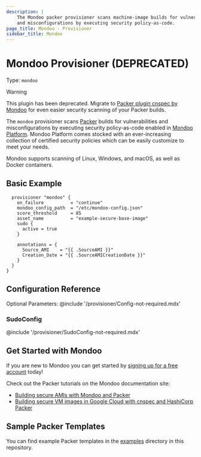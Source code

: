 ```yaml
---
description: |
    The Mondoo packer provisioner scans machine-image builds for vulnerabilities
    and misconfigurations by executing security policy-as-code.
page_title: Mondoo - Provisioner
sidebar_title: Mondoo
---
```


# Mondoo Provisioner (DEPRECATED)

Type: `mondoo`

> [!WARNING]
> This plugin has been deprecated. Migrate to [Packer plugin cnspec by Mondoo](https://developer.hashicorp.com/packer/plugins/provisioners/mondoo/cnspec) for even easier security scanning of your Packer builds.

The `mondoo` provisioner scans [Packer](https://www.packer.io) builds for vulnerabilities and misconfigurations by executing security
policy-as-code enabled in [Mondoo Platform](https://console.mondoo.com). Mondoo Platform comes stocked with an ever-increasing collection of
certified security policies which can be easily customize to meet your needs.

Mondoo supports scanning of Linux, Windows, and macOS, as well as Docker containers.

## Basic Example
```hcl
  provisioner "mondoo" {
    on_failure          = "continue"
    mondoo_config_path  = "/etc/mondoo-config.json"
    score_threshold     = 85
    asset_name          = "example-secure-base-image"
    sudo {
      active = true
    }

    annotations = {
      Source_AMI    = "{{ .SourceAMI }}"
      Creation_Date = "{{ .SourceAMICreationDate }}"
    }
  }
}
```

## Configuration Reference

Optional Parameters:
@include '/provisioner/Config-not-required.mdx'

### SudoConfig
@include '/provisioner/SudoConfig-not-required.mdx'

## Get Started with Mondoo

If you are new to Mondoo you can get started by [signing up for a free account](https://mondoo.com/docs/tutorials/mondoo/account-setup/) today!

Check out the Packer tutorials on the Mondoo documentation site:

- [Building secure AMIs with Mondoo and Packer](https://mondoo.com/docs/cnspec/cnspec-aws/cnspec-aws-packer/) 
- [Building secure VM images in Google Cloud with cnspec and HashiCorp Packer](https://mondoo.com/docs/cnspec/cnspec-gcp/cnspec-gcp-packer/) 

## Sample Packer Templates

You can find example Packer templates in the [examples](https://github.com/mondoohq/packer-plugin-cnspec/tree/main/examples) directory in this repository.
